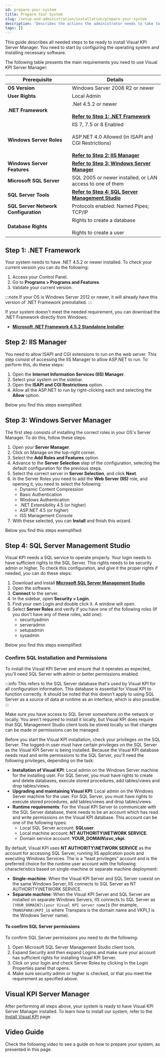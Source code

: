 ```yaml
---
id: prepare-your-system
title: Prepare Your System
slug: /setup-and-administration/installation/prepare-your-system
description: 'Describes the actions the administrator needs to take to prepare their server or cloud befre installing the Visual KPI software.'
tags: []
---
```



This guide describes all needed steps to be ready to install Visual KPI Server Manager. You need to start by configuring the operating system and installing necessary software.

The following table presents the main requirements you need to use Visual KPI Server Manager:


<table>
  <thead>
    <tr>
      <th><strong>Prerequisite</strong></th>
      <th><strong>Details</strong></th>
    </tr>
  </thead>
  <tbody>
    <tr>
      <td><strong>OS Version</strong></td>
      <td>Windows Server 2008 R2 or newer</td>
    </tr>
    <tr>
      <td><strong>User Rights</strong></td>
      <td>Local Admin</td>
    </tr>
    <tr>
      <td><strong>.NET Framework</strong></td>
      <td>.Net 4.5.2 or newer<br></br><a href="#step-1-net-framework"><b>Refer to Step 1: .NET Framework</b></a></td>
    </tr>
    <tr>
      <td><strong>Windows Server Roles</strong></td>
      <td>IIS 7, 7.5 or 8 Enabled<br></br>ASP.NET 4.0 Allowed (in ISAPI and CGI Restrictions)<br></br><a href="#step-2-iis-manager"><b>Refer to Step 2: IIS Manager</b></a></td>
    </tr>
    <tr>
      <td><strong>Windows Server Features</strong></td>
      <td><a href="#step-3-windows-server-manager"><b>Refer to Step 3: Windows Server Manager</b></a></td>
    </tr>
    <tr>
      <td><strong>Microsoft SQL Server</strong></td>
      <td>SQL 2005 or newer installed, or LAN access to one of them</td>
    </tr>
    <tr>
      <td><strong>SQL Server Tools</strong></td>
      <td><a href="#step-4-sql-server-management-studio"><b>Refer to Step 4: SQL Server Management Studio</b></a></td>
    </tr>
    <tr>
      <td><strong>SQL Server Network Configuration</strong></td>
      <td>Protocols enabled: Named Pipes; TCP/IP</td>
    </tr>
    <tr>
      <td><strong>Database Rights</strong></td>
      <td>Rights to create a database<br></br>
      Rights to create a user</td>
    </tr>
  </tbody>
</table>

## Step 1: .NET Framework

Your system needs to have .NET 4.5.2 or newer installed. To check your current version you can do the following:

1. Access your Control Panel.
2. Go to **Programs > Programs and Features**.
3. Validate your current version.

:::note
If your OS is Windows Server 2012 or newer, it will already have this version of .NET Framework preinstalled.
:::

If your system doesn't meet the needed requirement, you can download the .NET Framework directly from Windows:

- **[Microsoft .NET Framework 4.5.2 Standalone Installer](https://www.microsoft.com/en-us/download/details.aspx?id=42642)**

## Step 2: IIS Manager

You need to allow ISAPI and CGI extensions to run on the web server. This step consist of accessing the IIS Manager to allow ASP.NET to run. To perform this, do these steps:

1. Open the **Internet Information Services (IIS) Manager**.
2. Select your system on the sidebar.
3. Open the **ISAPI and CGI Restrictions** option.
4. Allow all the ASP.NET to run by right-clicking each and selecting the **Allow** option.


Below you find this steps exemplified:

<StylizedImage
  imgURL="img/setup-adm/installation/prepare-your-system/iis-gif.gif"
  alt="iss setup"
/>


## Step 3: Windows Server Manager

The first step consists of installing the correct roles in your OS's Server Manager. To  do this, follow these steps:

1. Open your **Server Manager**.
2. Click on Manage on the top-right corner.
3. Select the **Add Roles and Features** option.
4. Advance to the **Server Selection** step of the configuration, selecting the default configuration for the previous steps.
5. Select the correct server in **Server Selection**, and click **Next**.
6. In the Server Roles you need to add the **Web Server (IIS)** role, and opening it, you need to select the following:
    - Dynamic Content Compression
    - Basic Authentication
    - Windows Authentication
    - .NET Extensibility 4.5 (or higher)
    - ASP.NET 4.5 (or higher)
    - ISS Management Console
7. With these selected, you can **Install** and finish this wizard.

Below you find this steps exemplified:

<StylizedImage
  imgURL="img/setup-adm/installation/prepare-your-system/server-manager-gif.gif"
  alt="server-manager setup"
/>

## Step 4: SQL Server Management Studio

Visual KPI needs a SQL service to operate properly. Your login needs to have sufficient rights to the SQL Server. This rights needs to be security admin or higher. To check this configuration, and give it the proper rights if needed, you can do these steps:

1. Download and install **[Microsoft SQL Server Management Studio](https://learn.microsoft.com/en-us/sql/ssms/download-sql-server-management-studio-ssms?view=sql-server-ver16&redirectedfrom=MSDN)**.
2. Open the software.
3. **Connect** to the server.
4. In the sidebar, open **Security > Login**.
5. Find your own Login and double click it. A window will open.
6. Select **Server Roles** and verify if you have one of the following roles (If you don't have any of these roles, add one):
    - securityadmin
    - serveradmin
    - setupadmin
    - sysadmin

Below you find this steps exemplified:

<StylizedImage
  imgURL="img/setup-adm/installation/prepare-your-system/sql-manager-gif.gif"
  alt="sql-manager setup"
/>

### Confirm SQL Installation and Permissions

To install the Visual KPI Server and ensure that it operates as expected, you'll need SQL Server with admin or better permissions enabled.

:::info
This refers to the SQL Server database that's used by Visual KPI for all configuration information. This database is essential for Visual KPI to function correctly. It should be noted that this doesn't apply to using SQL Server as a source of data at runtime as an interface, which is also possible.
:::

Make sure you have access to SQL Server somewhere on the network or locally. You aren't required to install it locally, but Visual KPI does require that SQL Management Studio client tools be stored locally so that changes can be made or permissions can be managed.

Before you start the Visual KPI installation, check your privileges on the SQL Server. The logged-in user must have certain privileges on the SQL Server as the Visual KPI Server is being installed. Because the Visual KPI database needs read and write permissions to the SQL Server, you'll need the following privileges, depending on the task:

- **Installation of Visual KPI**: Local admin on the Windows Server machine for the installing user. For SQL Server, you must have rights to create and delete databases, execute stored procedures, add tables/views and drop tables/views.
- **Upgrading and maintaining Visual KPI**: Local admin on the Windows Server machine for the user. For SQL Server, you must have rights to execute stored procedures, add tables/views and drop tables/views.
- **Runtime requirements**: For the Visual KPI Server to communicate with the SQL Server database, there needs to be an account which has read and write permissions on the Visual KPI database. This account can be one of the following types:
    - Local SQL Server account: **SQLuser**.
    - Local machine account: **NT AUTHORITY\NETWORK SERVICE**.
    - Domain service account: **YOUR_DOMAIN\svc_vkpi**.

By default, Visual KPI uses **NT AUTHORITY\NETWORK SERVICE** as the account for accessing SQL Server, running IIS application pools and executing Windows Services. The is a “least privileges” account and is the preferred choice for the runtime user account with the following characteristics based on single-machine or separate machine deployment:

- **Single-machine**: When the Visual KPI Server and SQL Server coexist on the same Windows Server, IIS connects to SQL Server as NT AUTHORITY\NETWORK SERVICE.
- **Separate machine**: When the Visual KPI Server and SQL Server are installed on separate Windows Servers, IIS connects to SQL Server as `[YOUR_DOMAIN]\[your Visual KPI server name]$` (for example, `TRANSPARA\VKPI_1$` where Transpara is the domain name and VKPI_1 is the Windows Server name).

#### To confirm SQL Server permissions

To confirm SQL Server permissions you need to do the following:

1. Open Microsoft SQL Server Management Studio client tools.
2. Expand Security and then expand Logins and make sure your account has sufficient rights for installing Visual KPI Server.
3. Click on your login and check Server Roles by clicking in the Login Properties panel that opens.
4. Make sure security admin or higher is checked, or that you meet the requirement as specified above.

## Visual KPI Server Manager

After performing all steps above, your system is ready to have Visual KPI Server Manager installed. To learn how to install our system, refer to the [Install Visual KPI](/docs/setup-and-administration/installation/install-visual-kpi) page.


## Video Guide

Check the following video to see a guide on how to prepare your system, as presented in this page.

<IframeComponent 
  src="https://www.youtube.com/embed/qjLk-N7fkqU"
/>